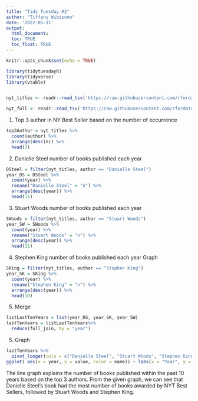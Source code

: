 ---
title: "Tidy Tuesday #2"
author: "Tiffany Wibisono"
date: '2022-05-11'
output: 
  html_document:
  toc: TRUE
  toc_float: TRUE
---

```{r setup, include=FALSE}
knitr::opts_chunk$set(echo = TRUE)

library(tidytuesdayR)
library(tidyverse)
library(vtable)


nyt_titles <- readr::read_tsv('https://raw.githubusercontent.com/rfordatascience/tidytuesday/master/data/2022/2022-05-10/nyt_titles.tsv')

nyt_full <- readr::read_tsv('https://raw.githubusercontent.com/rfordatascience/tidytuesday/master/data/2022/2022-05-10/nyt_full.tsv')

```

1. Top 3 author in NY Best Seller based on the number of occurrence
```{r}
top3Author = nyt_titles %>%
  count(author) %>%
  arrange(desc(n)) %>%
  head(3)
```
2. Danielle Steel number of books published each year
```{r}
DSteel = filter(nyt_titles, author == "Danielle Steel")
year_DS = DSteel %>%
  count(year) %>%
  rename("Danielle Steel" = "n") %>%
  arrange(desc(year)) %>%
  head(11)
```
3. Stuart Woods number of books published each year
```{r}
SWoods = filter(nyt_titles, author == "Stuart Woods")
year_SW = SWoods %>%
  count(year) %>%
  rename("Stuart Woods" = "n") %>%
  arrange(desc(year)) %>%
  head(11)
```
4. Stephen King number of books published each year
 Graph
```{r}
SKing = filter(nyt_titles, author == "Stephen King")
year_SK = SKing %>%
  count(year) %>%
  rename("Stephen King" = "n") %>%
  arrange(desc(year)) %>%
  head(10)
```
5. Merge 
```{r}
listLastTenYears = list(year_DS, year_SK, year_SW)
lastTenYears = listLastTenYears%>%
  reduce(full_join, by = "year")
```
5. Graph
```{r}
lastTenYears %>%
  pivot_longer(cols = c("Danielle Steel", "Stuart Woods", "Stephen King")) %>%
ggplot( aes(x = year, y = value, color = name)) + labs(x = "Year", y = "No. of Books Published Per Year", title = "Number Of Books Published Each Year Based on Top 3 Authors") + scale_x_continuous(breaks = 2010:2020) + geom_line()
```

The line graph explains the number of books published within the past 10 years based on the top 3 authors. From the given graph, we can see that Danielle Steel's book had the most number of books awarded by NYT Best Sellers, followed by Stuart Woods and Stephen King.